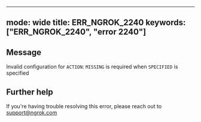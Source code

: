 
---
mode: wide
title: ERR_NGROK_2240
keywords: ["ERR_NGROK_2240", "error 2240"]
---

## Message
Invalid configuration for `ACTION`: `MISSING` is required when `SPECIFIED` is specified




## Further help
If you're having trouble resolving this error, please reach out to [support@ngrok.com](mailto:support@ngrok.com?subject=Help%20with%20ERR_NGROK_2240)

